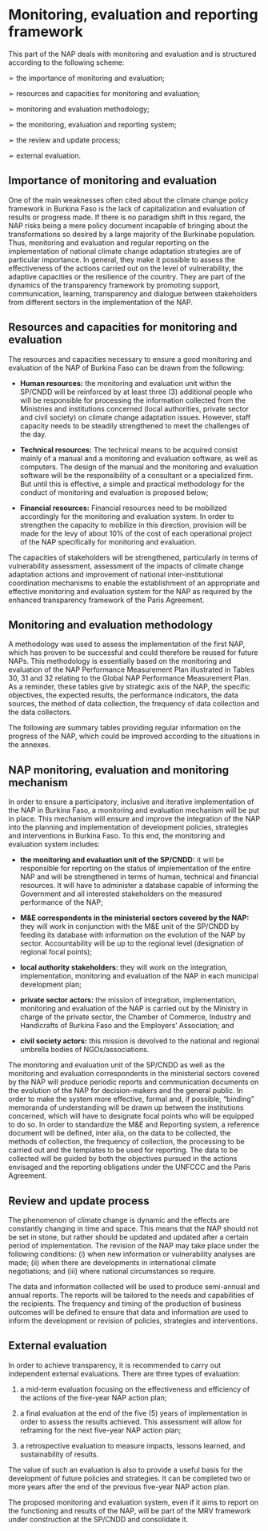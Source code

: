# Monitoring, evaluation and reporting framework

This part of the NAP deals with monitoring and evaluation and is structured according to the following scheme:

➢ the importance of monitoring and evaluation;

➢ resources and capacities for monitoring and evaluation;

➢ monitoring and evaluation methodology;

➢ the monitoring, evaluation and reporting system;

➢ the review and update process;

➢ external evaluation.

## Importance of monitoring and evaluation

One of the main weaknesses often cited about the climate change policy framework in Burkina Faso is the lack of capitalization and evaluation of results or progress made. If there is no paradigm shift in this regard, the NAP risks being a mere policy document incapable of bringing about the transformations so desired by a large majority of the Burkinabe population. Thus, monitoring and evaluation and regular reporting on the implementation of national climate change adaptation strategies are of particular importance. In general, they make it possible to assess the effectiveness of the actions carried out on the level of vulnerability, the adaptive capacities or the resilience of the country. They are part of the dynamics of the transparency framework by promoting support, communication, learning, transparency and dialogue between stakeholders from different sectors in the implementation of the NAP.

## Resources and capacities for monitoring and evaluation

The resources and capacities necessary to ensure a good monitoring and evaluation of the NAP of Burkina Faso can be drawn from the following:

-   **Human resources:** the monitoring and evaluation unit within the SP/CNDD will be reinforced by at least three (3) additional people who will be responsible for processing the information collected from the Ministries and institutions concerned (local authorities, private sector and civil society) on climate change adaptation issues. However, staff capacity needs to be steadily strengthened to meet the challenges of the day.

-   **Technical resources:** The technical means to be acquired consist mainly of a manual and a monitoring and evaluation software, as well as computers. The design of the manual and the monitoring and evaluation software will be the responsibility of a consultant or a specialized firm. But until this is effective, a simple and practical methodology for the conduct of monitoring and evaluation is proposed below;

-   **Financial resources:** Financial resources need to be mobilized accordingly for the monitoring and evaluation system. In order to strengthen the capacity to mobilize in this direction, provision will be made for the levy of about 10% of the cost of each operational project of the NAP specifically for monitoring and evaluation.

The capacities of stakeholders will be strengthened, particularly in terms of vulnerability assessment, assessment of the impacts of climate change adaptation actions and improvement of national inter-institutional coordination mechanisms to enable the establishment of an appropriate and effective monitoring and evaluation system for the NAP as required by the enhanced transparency framework of the Paris Agreement.

## Monitoring and evaluation methodology

A methodology was used to assess the implementation of the first NAP, which has proven to be successful and could therefore be reused for future NAPs. This methodology is essentially based on the monitoring and evaluation of the NAP Performance Measurement Plan illustrated in Tables 30, 31 and 32 relating to the Global NAP Performance Measurement Plan. As a reminder, these tables give by strategic axis of the NAP, the specific objectives, the expected results, the performance indicators, the data sources, the method of data collection, the frequency of data collection and the data collectors.

The following are summary tables providing regular information on the progress of the NAP, which could be improved according to the situations in the annexes.

## NAP monitoring, evaluation and monitoring mechanism

In order to ensure a participatory, inclusive and iterative implementation of the NAP in Burkina Faso, a monitoring and evaluation mechanism will be put in place. This mechanism will ensure and improve the integration of the NAP into the planning and implementation of development policies, strategies and interventions in Burkina Faso. To this end, the monitoring and evaluation system includes:

-   **the monitoring and evaluation unit of the SP/CNDD:** it will be responsible for reporting on the status of implementation of the entire NAP and will be strengthened in terms of human, technical and financial resources. It will have to administer a database capable of informing the Government and all interested stakeholders on the measured performance of the NAP;

-   **M&E correspondents in the ministerial sectors covered by the NAP:** they will work in conjunction with the M&E unit of the SP/CNDD by feeding its database with information on the evolution of the NAP by sector. Accountability will be up to the regional level (designation of regional focal points);

-   **local authority stakeholders:** they will work on the integration, implementation, monitoring and evaluation of the NAP in each municipal development plan;

-   **private sector actors:** the mission of integration, implementation, monitoring and evaluation of the NAP is carried out by the Ministry in charge of the private sector, the Chamber of Commerce, Industry and Handicrafts of Burkina Faso and the Employers' Association; and

-   **civil society actors:** this mission is devolved to the national and regional umbrella bodies of NGOs/associations.

The monitoring and evaluation unit of the SP/CNDD as well as the monitoring and evaluation correspondents in the ministerial sectors covered by the NAP will produce periodic reports and communication documents on the evolution of the NAP for decision-makers and the general public. In order to make the system more effective, formal and, if possible, "binding" memoranda of understanding will be drawn up between the institutions concerned, which will have to designate focal points who will be equipped to do so. In order to standardize the M&E and Reporting system, a reference document will be defined, inter alia, on the data to be collected, the methods of collection, the frequency of collection, the processing to be carried out and the templates to be used for reporting. The data to be collected will be guided by both the objectives pursued in the actions envisaged and the reporting obligations under the UNFCCC and the Paris Agreement.

## Review and update process

The phenomenon of climate change is dynamic and the effects are constantly changing in time and space. This means that the NAP should not be set in stone, but rather should be updated and updated after a certain period of implementation. The revision of the NAP may take place under the following conditions: (i) when new information or vulnerability analyses are made; (ii) when there are developments in international climate negotiations; and (iii) where national circumstances so require.

The data and information collected will be used to produce semi-annual and annual reports. The reports will be tailored to the needs and capabilities of the recipients. The frequency and timing of the production of business outcomes will be defined to ensure that data and information are used to inform the development or revision of policies, strategies and interventions.

## External evaluation

In order to achieve transparency, it is recommended to carry out independent external evaluations. There are three types of evaluation:

1)  a mid-term evaluation focusing on the effectiveness and efficiency of the actions of the five-year NAP action plan;

2)  a final evaluation at the end of the five (5) years of implementation in order to assess the results achieved. This assessment will allow for reframing for the next five-year NAP action plan;

3)  a retrospective evaluation to measure impacts, lessons learned, and sustainability of results.

The value of such an evaluation is also to provide a useful basis for the development of future policies and strategies. It can be completed two or more years after the end of the previous five-year NAP action plan.

The proposed monitoring and evaluation system, even if it aims to report on the functioning and results of the NAP, will be part of the MRV framework under construction at the SP/CNDD and consolidate it.

